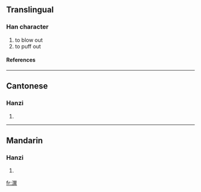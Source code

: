 {{see|噀}}

==Translingual==
===Han character===
{{Han char|rn=85|rad=水|as=12|sn=15|four=3718<sub>1</sub>|canj=水口山金 (ERUC)}}
# to blow out
# to puff out
====References====
{{Han ref|kx=0649.170|dkj=18248|dj=1059.110|hdz=31750.010|uh=6F60|ud=28512|bh=BCF2|bd=48370}}

----
==Cantonese==
===Hanzi===
{{yue-hanzi|jyut=|y=seun3}}
# {{defn|Cantonese}}

----
==Mandarin==
===Hanzi===
{{cmn-hanzi|pin=[[xuàn]] (xuan4)|wg=hsüan<sup>4</sup>}}
# {{defn|Mandarin}}

[[fr:潠]]